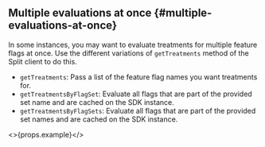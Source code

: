 ## Multiple evaluations at once {#multiple-evaluations-at-once}

In some instances, you may want to evaluate treatments for multiple feature flags at once. Use the different variations of `getTreatments` method of the Split client to do this.
* `getTreatments`: Pass a list of the feature flag names you want treatments for.
* `getTreatmentsByFlagSet`: Evaluate all flags that are part of the provided set name and are cached on the SDK instance.
* `getTreatmentsByFlagSets`: Evaluate all flags that are part of the provided set names and are cached on the SDK instance.

<>{props.example}</>